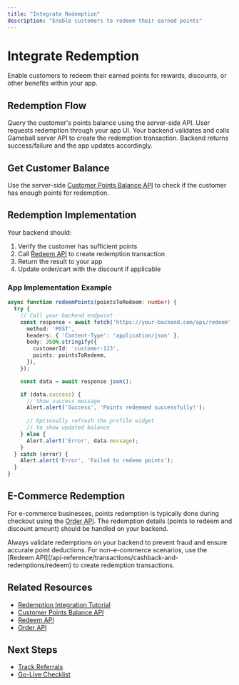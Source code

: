 ```yaml
---
title: "Integrate Redemption"
description: "Enable customers to redeem their earned points"
---
```


# Integrate Redemption

Enable customers to redeem their earned points for rewards, discounts, or other benefits within your app.

## Redemption Flow

<Steps>
<Step title="Check Customer Balance">
Query the customer's points balance using the server-side API.
</Step>

<Step title="Initiate Redemption">
User requests redemption through your app UI.
</Step>

<Step title="Backend Validation">
Your backend validates and calls Gameball server API to create the redemption transaction.
</Step>

<Step title="Update UI">
Backend returns success/failure and the app updates accordingly.
</Step>
</Steps>

## Get Customer Balance

Use the server-side [Customer Points Balance API](/api-reference/customers/progress/get-customer-balance) to check if the customer has enough points for redemption.

## Redemption Implementation

Your backend should:

1. Verify the customer has sufficient points
2. Call [Redeem API](/api-reference/transactions/cashback-and-redemptions/redeem) to create redemption transaction
3. Return the result to your app
4. Update order/cart with the discount if applicable

### App Implementation Example

```typescript
async function redeemPoints(pointsToRedeem: number) {
  try {
    // Call your backend endpoint
    const response = await fetch('https://your-backend.com/api/redeem', {
      method: 'POST',
      headers: { 'Content-Type': 'application/json' },
      body: JSON.stringify({
        customerId: 'customer-123',
        points: pointsToRedeem,
      }),
    });

    const data = await response.json();

    if (data.success) {
      // Show success message
      Alert.alert('Success', 'Points redeemed successfully!');
      
      // Optionally refresh the profile widget
      // to show updated balance
    } else {
      Alert.alert('Error', data.message);
    }
  } catch (error) {
    Alert.alert('Error', 'Failed to redeem points');
  }
}
```

## E-Commerce Redemption

For e-commerce businesses, points redemption is typically done during checkout using the [Order API](/api-reference/order/order). The redemption details (points to redeem and discount amount) should be handled on your backend.

<Warning>
Always validate redemptions on your backend to prevent fraud and ensure accurate point deductions.
</Warning>

<Info>
For non-e-commerce scenarios, use the [Redeem API](/api-reference/transactions/cashback-and-redemptions/redeem) to create redemption transactions.
</Info>

## Related Resources

- [Redemption Integration Tutorial](/tutorials/redemption/index)
- [Customer Points Balance API](/api-reference/customers/progress/get-customer-balance)
- [Redeem API](/api-reference/transactions/cashback-and-redemptions/redeem)
- [Order API](/api-reference/order/order)

## Next Steps

- [Track Referrals](/installation-guide/react-native-v3/track-referrals)
- [Go-Live Checklist](/installation-guide/react-native-v3/go-live-checklist)

